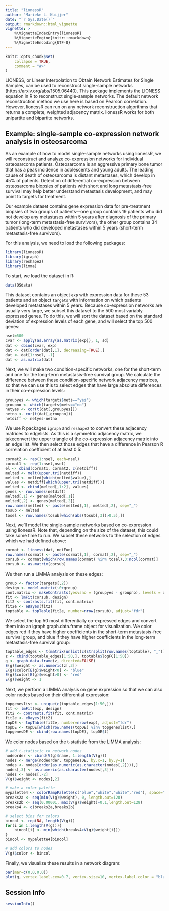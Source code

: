 ```yaml
---
title: "lionessR"
author: "Marieke L. Kuijjer"
date: "`r Sys.Date()`"
output: rmarkdown::html_vignette
vignette: >
    %\VignetteIndexEntry{lionessR}
    %\VignetteEngine{knitr::rmarkdown}
    %\VignetteEncoding{UTF-8}
---
```


```r
knitr::opts_chunk$set(
    collapse = TRUE,
    comment = "#>"
)
```

LIONESS, or Linear Interpolation to Obtain Network Estimates for Single Samples, can be used to reconstruct single-sample networks (https://arxiv.org/abs/1505.06440). This package implements the LIONESS equation in R to reconstruct single-sample networks. The default network reconstruction method we use here is based on Pearson correlation. However, lionessR can run on any network reconstruction algorithms that returns a complete, weighted adjacency matrix. lionessR works for both unipartite and bipartite networks.

## Example: single-sample co-expression network analysis in osteosarcoma

As an example of how to model single-sample networks using lionessR, we will reconstruct and analyze co-expression networks for individual osteosarcoma patients. Osteosarcoma is an aggressive primary bone tumor that has a peak incidence in adolescents and young adults. The leading cause of death of osteosarcoma is distant metastases, which develop in 45% of patients. Detection of differential co-expression between osteosarcoma biopsies of patients with short and long metastasis-free survival may help better understand metastasis development, and may point to targets for treatment.

Our example dataset contains gene expression data for pre-treatment biopsies of two groups of patients---one group contains 19 patients who did not develop any metastases within 5 years after diagnosis of the primary tumor (long-term metastasis-free survivors), the other group contains 34 patients who did developed metastases within 5 years (short-term metastasis-free survivors).

For this analysis, we need to load the following packages:

```r
library(lionessR)
library(igraph)
library(reshape2)
library(limma)
```

To start, we load the dataset in R:

```r
data(OSdata)
```

This dataset contains an object `exp` with expression data for these 53 patients and an object `targets` with information on which patients developed metastases within 5 years. Because co-expression networks are usually very large, we subset this dataset to the 500 most variably expressed genes. To do this, we will sort the dataset based on the standard deviation of expression levels of each gene, and will select the top 500 genes:

```r
nsel=500
cvar <- apply(as.array(as.matrix(exp)), 1, sd)
dat <- cbind(cvar, exp)
dat <- dat[order(dat[,1], decreasing=TRUE),]
dat <- dat[1:nsel, -1]
dat <- as.matrix(dat)
```

Next, we will make two condition-specific networks, one for the short-term and one for the long-term metastasis-free survival group. We calculate the difference between these condition-specific network adjacency matrices, so that we can use this to select edges that have large absolute differences in their co-expression levels:

```r
groupyes <- which(targets$mets=="yes")
groupno <- which(targets$mets=="no")
netyes <- cor(t(dat[,groupyes]))
netno <- cor(t(dat[,groupno]))
netdiff <- netyes-netno
```

We use R packages `igraph` and `reshape2` to convert these adjacency matrices to edgelists. As this is a symmetric adjacency matrix, we takeconvert the upper triangle of the co-expression adjacency matrix into an edge list. We then select those edges that have a difference in Pearson R correlation coefficient of at least 0.5:

```r
cormat2 <- rep(1:nsel, each=nsel)
cormat1 <- rep(1:nsel,nsel)
el <- cbind(cormat1, cormat2, c(netdiff))
melted <- melt(upper.tri(netdiff))
melted <- melted[which(melted$value),]
values <- netdiff[which(upper.tri(netdiff))]
melted <- cbind(melted[,1:2], values)
genes <- row.names(netdiff)
melted[,1] <- genes[melted[,1]]
melted[,2] <- genes[melted[,2]]
row.names(melted) <- paste(melted[,1], melted[,2], sep="_")
tosub <- melted
tosel <- row.names(tosub[which(abs(tosub[,3])>0.5),])
```

Next, we'll model the single-sample networks based on co-expression using lionessR. Note that, depending on the size of the dataset, this could take some time to run. We subset these networks to the selection of edges which we had defined above:

```r
cormat <- lioness(dat, netFun)
row.names(cormat) <- paste(cormat[,1], cormat[,2], sep="_")
corsub <- cormat[which(row.names(cormat) %in% tosel),3:ncol(cormat)]
corsub <- as.matrix(corsub)
```

We then run a LIMMA analysis on these edges:

```r
group <- factor(targets[,2])
design <- model.matrix(~0+group)
cont.matrix <- makeContrasts(yesvsno = (groupyes - groupno), levels = design)  
fit <- lmFit(corsub, design)
fit2 <- contrasts.fit(fit, cont.matrix)
fit2e <- eBayes(fit2)
toptable <- topTable(fit2e, number=nrow(corsub), adjust="fdr")
```

We select the top 50 most differentially co-expressed edges and convert them into an igraph graph.data.frame object for visualization. We color edges red if they have higher coefficients in the short-term metastasis-free survival group, and blue if they have higher coefficients in the long-term metastasis-free survival group:

```r
toptable_edges <- t(matrix(unlist(c(strsplit(row.names(toptable), "_"))),2))
z <- cbind(toptable_edges[1:50,], toptable$logFC[1:50])
g <- graph.data.frame(z, directed=FALSE)
E(g)$weight <- as.numeric(z[,3])
E(g)$color[E(g)$weight<0] <- "blue"
E(g)$color[E(g)$weight>0] <- "red"
E(g)$weight <- 1
```

Next, we perform a LIMMA analysis on gene expression so that we can also color nodes based on their differential expression:

```r
topgeneslist <- unique(c(toptable_edges[1:50,]))
fit <- lmFit(exp, design)
fit2 <- contrasts.fit(fit, cont.matrix)
fit2e <- eBayes(fit2)
topDE <- topTable(fit2e, number=nrow(exp), adjust="fdr")
topDE <- topDE[which(row.names(topDE) %in% topgeneslist),]
topgenesDE <- cbind(row.names(topDE), topDE$t)
```

We color nodes based on the t-statistic from the LIMMA analysis:

```r
# add t-statistic to network nodes
nodeorder <- cbind(V(g)$name, 1:length(V(g)))
nodes <- merge(nodeorder, topgenesDE, by.x=1, by.y=1)
nodes <- nodes[order(as.numeric(as.character(nodes[,2]))),]
nodes[,3] <- as.numeric(as.character(nodes[,3]))
nodes <- nodes[,-2]
V(g)$weight <- nodes[,2]

# make a color palette
mypalette4 <- colorRampPalette(c("blue","white","white","red"), space="Lab")(256) 
breaks2a <- seq(min(V(g)$weight), 0, length.out=128)
breaks2b <- seq(0.00001, max(V(g)$weight)+0.1,length.out=128)
breaks4 <- c(breaks2a,breaks2b)

# select bins for colors
bincol <- rep(NA, length(V(g)))
for(i in 1:length(V(g))){
    bincol[i] <- min(which(breaks4>V(g)$weight[i]))
}
bincol <- mypalette4[bincol]

# add colors to nodes
V(g)$color <- bincol
```

Finally, we visualize these results in a network diagram:

```r
par(mar=c(0,0,0,0))
plot(g, vertex.label.cex=0.7, vertex.size=10, vertex.label.color = "black", vertex.label.font=3, edge.width=10*(abs(as.numeric(z[,3]))-0.7), vertex.color=V(g)$color)
```

## Session Info
```r
sessionInfo()
```
